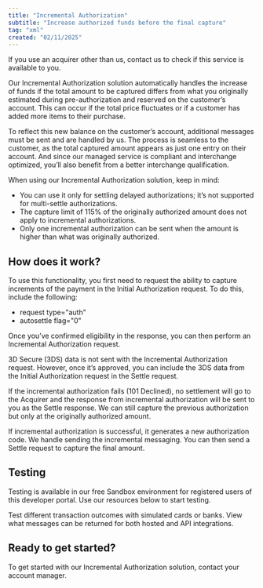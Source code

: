 ```yaml
---
title: "Incremental Authorization"
subtitle: "Increase authorized funds before the final capture"
tag: "xml"
created: "02/11/2025"
---
```

<Infobox>
If you use an acquirer other than us, contact us to check if this service is available to you.
</Infobox>

Our Incremental Authorization solution automatically handles the increase of funds if the total amount to be captured differs from what you originally estimated during pre-authorization and reserved on the customer’s account. This can occur if the total price fluctuates or if a customer has added more items to their purchase. 

To reflect this new balance on the customer’s account, additional messages must be sent and are handled by us. The process is seamless to the customer, as the total captured amount appears as just one entry on their account. And since our managed service is compliant and interchange optimized, you’ll also benefit from a better interchange qualification. 

When using our Incremental Authorization solution, keep in mind:

* You can use it only for settling delayed authorizations; it’s not supported for multi-settle authorizations.
* The capture limit of 115% of the originally authorized amount does not apply to incremental authorizations. 
* Only one incremental authorization can be sent when the amount is higher than what was originally authorized.

## How does it work?
To use this functionality, you first need to request the ability to capture increments of the payment in the Initial Authorization request. To do this, include the following:

* request type="auth"
* autosettle flag="0"

Once you’ve confirmed eligibility in the response, you can then perform an Incremental Authorization request.

3D Secure (3DS) data is not sent with the Incremental Authorization request. However, once it’s approved, you can include the 3DS data from the Initial Authorization request in the Settle request.

If the incremental authorization fails (101 Declined), no settlement will go to the Acquirer and the response from incremental authorization will be sent to you as the Settle response. We can still capture the previous authorization but only at the originally authorized amount. 

If incremental authorization is successful, it generates a new authorization code. We handle sending the incremental messaging. You can then send a Settle request to capture the final amount.

## Testing
Testing is available in our free Sandbox environment for registered users of this developer portal. Use our resources below to start testing.

<CardsGroup type="with_icon">
    <Card type="with_icon" link="/resources/test-card-numbers" title="Test Cards" >
        Test different transaction outcomes with simulated cards or banks.
    </Card>
    <Card type="with_icon" link="/ecommerce/resources/messages" title="Messages and Error Codes" >
       View what messages can be returned for both hosted and API integrations.
    </Card>
</CardsGroup>

## Ready to get started?
To get started with our Incremental Authorization solution, contact your account manager.
